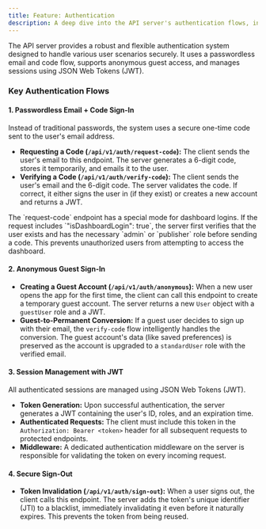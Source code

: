 ```yaml
---
title: Feature: Authentication
description: A deep dive into the API server's authentication flows, including passwordless sign-in, guest accounts, and token management.
---
```



The API server provides a robust and flexible authentication system designed to handle various user scenarios securely. It uses a passwordless email and code flow, supports anonymous guest access, and manages sessions using JSON Web Tokens (JWT).

### Key Authentication Flows

#### 1. Passwordless Email + Code Sign-In

Instead of traditional passwords, the system uses a secure one-time code sent to the user's email address.

-   **Requesting a Code (`/api/v1/auth/request-code`):** The client sends the user's email to this endpoint. The server generates a 6-digit code, stores it temporarily, and emails it to the user.
-   **Verifying a Code (`/api/v1/auth/verify-code`):** The client sends the user's email and the 6-digit code. The server validates the code. If correct, it either signs the user in (if they exist) or creates a new account and returns a JWT.

<Aside title="Dashboard Login">
The `request-code` endpoint has a special mode for dashboard logins. If the request includes `"isDashboardLogin": true`, the server first verifies that the user exists and has the necessary `admin` or `publisher` role before sending a code. This prevents unauthorized users from attempting to access the dashboard.
</Aside>

#### 2. Anonymous Guest Sign-In

-   **Creating a Guest Account (`/api/v1/auth/anonymous`):** When a new user opens the app for the first time, the client can call this endpoint to create a temporary guest account. The server returns a new `User` object with a `guestUser` role and a JWT.
-   **Guest-to-Permanent Conversion:** If a guest user decides to sign up with their email, the `verify-code` flow intelligently handles the conversion. The guest account's data (like saved preferences) is preserved as the account is upgraded to a `standardUser` role with the verified email.

#### 3. Session Management with JWT

All authenticated sessions are managed using JSON Web Tokens (JWT).

-   **Token Generation:** Upon successful authentication, the server generates a JWT containing the user's ID, roles, and an expiration time.
-   **Authenticated Requests:** The client must include this token in the `Authorization: Bearer <token>` header for all subsequent requests to protected endpoints.
-   **Middleware:** A dedicated authentication middleware on the server is responsible for validating the token on every incoming request.

#### 4. Secure Sign-Out

-   **Token Invalidation (`/api/v1/auth/sign-out`):** When a user signs out, the client calls this endpoint. The server adds the token's unique identifier (JTI) to a blacklist, immediately invalidating it even before it naturally expires. This prevents the token from being reused.
